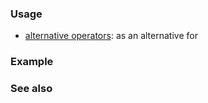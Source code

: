 {{cpp/keyword/title|{{tt|compl}}}}
{{cpp/keyword/navbar}}

===Usage===
* [[cpp/language/operator alternative|alternative operators]]: as an alternative for {{tt|~}}

===Example===
{{example
|code=
#include &lt;bitset&gt;
#include &lt;iostream&gt;

using bin = std::bitset&lt;8&gt;;

void show(bin z, const char* s, int n)
{
    if (n == 0) std::cout &lt;&lt; "┌─────────┬──────────┐\n";
    if (n &lt;= 2) std::cout &lt;&lt; "│ "&lt;&lt;s&lt;&lt;" │ " &lt;&lt;z&lt;&lt;" │\n";
    if (n == 2) std::cout &lt;&lt; "└─────────┴──────────┘\n";
}

struct A
{
    compl A() { std::cout &lt;&lt; "A dtor\n"; }
};

int main()
{
    bin x{"01011010"}; show(x, "x      ", 0);
    bin z = compl x;   show(z, "compl x", 2);
    A a;
}
|output=
┌─────────┬──────────┐
│ x       │ 01011010 │
│ compl x │ 10100101 │
└─────────┴──────────┘
A dtor
}}

===See also===
{{cpp/keyword/alt operators list}}

{{langlinks|de|es|fr|it|ja|pt|ru|zh}}